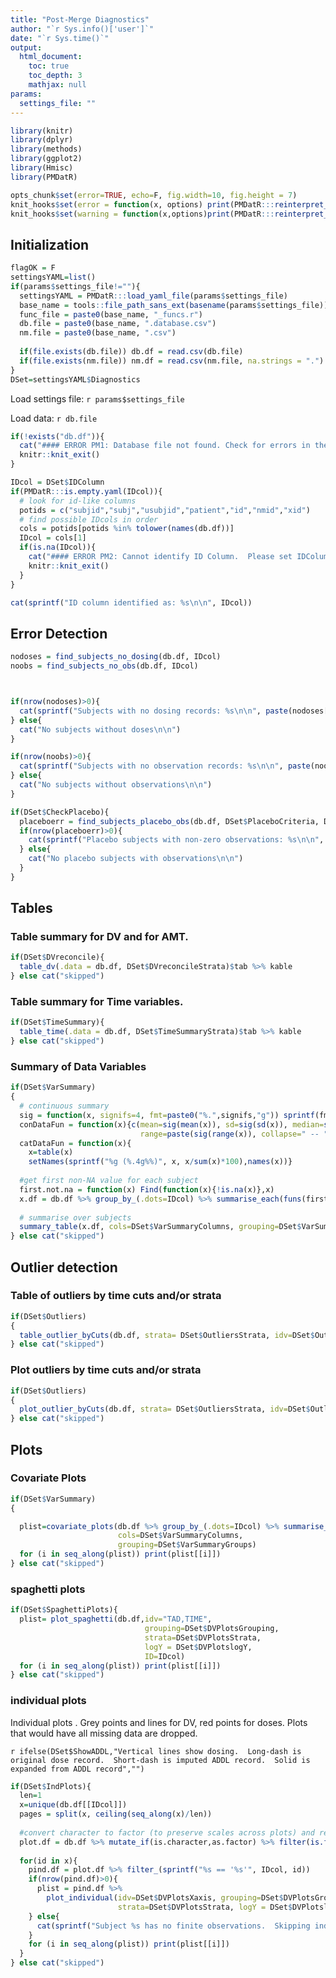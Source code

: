 ```yaml
---
title: "Post-Merge Diagnostics"
author: "`r Sys.info()['user']`"
date: "`r Sys.time()`"
output:
  html_document:
    toc: true
    toc_depth: 3
    mathjax: null
params:
  settings_file: ""
---
```


```r

library(knitr)
library(dplyr)
library(methods)
library(ggplot2)
library(Hmisc)
library(PMDatR)

opts_chunk$set(error=TRUE, echo=F, fig.width=10, fig.height = 7)
knit_hooks$set(error = function(x, options) print(PMDatR:::reinterpret_errors(x)))
knit_hooks$set(warning = function(x,options)print(PMDatR:::reinterpret_errors(x)))
```


## Initialization


```r
flagOK = F
settingsYAML=list()
if(params$settings_file!=""){
  settingsYAML = PMDatR:::load_yaml_file(params$settings_file)
  base_name = tools::file_path_sans_ext(basename(params$settings_file))
  func_file = paste0(base_name, "_funcs.r")
  db.file = paste0(base_name, ".database.csv")
  nm.file = paste0(base_name, ".csv")
  
  if(file.exists(db.file)) db.df = read.csv(db.file)
  if(file.exists(nm.file)) nm.df = read.csv(nm.file, na.strings = ".")
}
DSet=settingsYAML$Diagnostics


```


Load settings file: `r params$settings_file`

Load data: `r db.file`

```r
if(!exists("db.df")){
  cat("#### ERROR PM1: Database file not found. Check for errors in the process_settings and merge_data files.")
  knitr::knit_exit()
}

```


```r
IDcol = DSet$IDColumn
if(PMDatR:::is.empty.yaml(IDcol)){
  # look for id-like columns
  potids = c("subjid","subj","usubjid","patient","id","nmid","xid")
  # find possible IDcols in order
  cols = potids[potids %in% tolower(names(db.df))]
  IDcol = cols[1]
  if(is.na(IDcol)){
    cat("#### ERROR PM2: Cannot identify ID Column.  Please set IDColumn in settings.")
    knitr::knit_exit()    
  }
}

cat(sprintf("ID column identified as: %s\n\n", IDcol))
```

## Error Detection

```r
nodoses = find_subjects_no_dosing(db.df, IDcol)
noobs = find_subjects_no_obs(db.df, IDcol)



if(nrow(nodoses)>0){
  cat(sprintf("Subjects with no dosing records: %s\n\n", paste(nodoses[["IDcol"]],collapse=", ")))
} else{
  cat("No subjects without doses\n\n")
}

if(nrow(noobs)>0){
  cat(sprintf("Subjects with no observation records: %s\n\n", paste(noobs[["IDcol"]],collapse=", ")))
} else{
  cat("No subjects without observations\n\n")
}

if(DSet$CheckPlacebo){
  placeboerr = find_subjects_placebo_obs(db.df, DSet$PlaceboCriteria, DSet$ObservationCriteria, IDcol)
  if(nrow(placeboerr)>0){
    cat(sprintf("Placebo subjects with non-zero observations: %s\n\n", paste(placeboerr[["IDcol"]],collapse=", ")))
  } else{
    cat("No placebo subjects with observations\n\n")
  }
}


```


## Tables

### Table summary for DV and for AMT.

```r
if(DSet$DVreconcile){
  table_dv(.data = db.df, DSet$DVreconcileStrata)$tab %>% kable
} else cat("skipped")
```

### Table summary for Time variables.

```r
if(DSet$TimeSummary){
  table_time(.data = db.df, DSet$TimeSummaryStrata)$tab %>% kable
} else cat("skipped")

```


### Summary of Data Variables

```r

if(DSet$VarSummary)
{
  # continuous summary
  sig = function(x, signifs=4, fmt=paste0("%.",signifs,"g")) sprintf(fmt, x)
  conDataFun = function(x){c(mean=sig(mean(x)), sd=sig(sd(x)), median=sig(median(x)), 
                             range=paste(sig(range(x)), collapse=" -- "))}
  catDataFun = function(x){
    x=table(x)
    setNames(sprintf("%g (%.4g%%)", x, x/sum(x)*100),names(x))}
  
  #get first non-NA value for each subject
  first.not.na = function(x) Find(function(x){!is.na(x)},x)
  x.df = db.df %>% group_by_(.dots=IDcol) %>% summarise_each(funs(first.not.na))
  
  # summarise over subjects
  summary_table(x.df, cols=DSet$VarSummaryColumns, grouping=DSet$VarSummaryGroups,conFn=conDataFun,catFn=catDataFun) %>% kable("markdown")
} else cat("skipped")

```


## Outlier detection

### Table of outliers by time cuts and/or strata

```r
if(DSet$Outliers)
{
  table_outlier_byCuts(db.df, strata= DSet$OutliersStrata, idv=DSet$OutlierBinning)$tab %>% kable
} else cat("skipped")

```


### Plot outliers by time cuts and/or strata

```r
if(DSet$Outliers)
{
  plot_outlier_byCuts(db.df, strata= DSet$OutliersStrata, idv=DSet$OutlierBinning)
} else cat("skipped")


```

## Plots

### Covariate Plots

```r

if(DSet$VarSummary)
{

  plist=covariate_plots(db.df %>% group_by_(.dots=IDcol) %>% summarise_each(funs(first.not.na)), 
                        cols=DSet$VarSummaryColumns,
                        grouping=DSet$VarSummaryGroups)
  for (i in seq_along(plist)) print(plist[[i]])
} else cat("skipped")

```

### spaghetti plots

```r


if(DSet$SpaghettiPlots){
  plist= plot_spaghetti(db.df,idv="TAD,TIME", 
                              grouping=DSet$DVPlotsGrouping,
                              strata=DSet$DVPlotsStrata,
                              logY = DSet$DVPlotslogY,
                              ID=IDcol)
  for (i in seq_along(plist)) print(plist[[i]])
} else cat("skipped")
```

### individual plots

Individual plots .  Grey points and lines for DV, red points for doses.  Plots that would have all missing
data are dropped.

`r ifelse(DSet$ShowADDL,"Vertical lines show dosing.  Long-dash is original dose record.  Short-dash is imputed ADDL record.  Solid is expanded from ADDL record","")`

```r

if(DSet$IndPlots){
  len=1
  x=unique(db.df[[IDcol]])
  pages = split(x, ceiling(seq_along(x)/len))
  
  #convert character to factor (to preserve scales across plots) and remove non-finite DV
  plot.df = db.df %>% mutate_if(is.character,as.factor) %>% filter(is.finite(DV))
  
  for(id in x){
    pind.df = plot.df %>% filter_(sprintf("%s == '%s'", IDcol, id))
    if(nrow(pind.df)>0){
      plist = pind.df %>%
        plot_individual(idv=DSet$DVPlotsXaxis, grouping=DSet$DVPlotsGrouping,
                        strata=DSet$DVPlotsStrata, logY = DSet$DVPlotslogY, showADDL=DSet$ShowADDL, IDcol)
    } else{
      cat(sprintf("Subject %s has no finite observations.  Skipping individual plot.", id))
    }
    for (i in seq_along(plist)) print(plist[[i]])
  }
} else cat("skipped")

```



